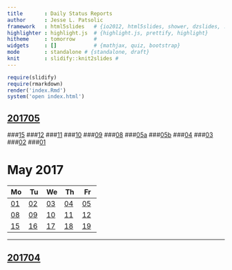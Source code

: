 ```yaml
---
title       : Daily Status Reports
author      : Jesse L. Patsolic
framework   : html5slides   # {io2012, html5slides, shower, dzslides, ...}
highlighter : highlight.js  # {highlight.js, prettify, highlight}
hitheme     : tomorrow      # 
widgets     : []            # {mathjax, quiz, bootstrap}
mode        : standalone # {standalone, draft}
knit        : slidify::knit2slides #
---
```


```r
require(slidify)
require(rmarkdown)
render('index.Rmd')
system('open index.html')
```

## [201705](./201705/15/miniReport.html)
###[15](./201705/15/miniReport.html)
###[12](./201705/12/miniReport.html)
###[11](./201705/11/miniReport.html)
###[10](./201705/09/miniReport.html)
###[09](./201705/09/miniReport.html)
###[08](./201705/08/miniReport.html)
###[05a](./201705/05/miniReport.html)
###[05b](./201705/05/sanityCheck.html)
###[04](./201705/04/miniReport.html)
###[03](./201705/03/miniReport.html)
###[02](./201705/02/miniReport.html)
###[01](./201705/01/miniReport.html)


#      May 2017
| Mo | Tu | We | Th | Fr |
|----|----|----|----|----|
| [01](./201705/01/miniReport.html) | [02](./201705/02/miniReport.html) | [03](./201705/03/miniReport.html)| [04](./201705/04/miniReport.html)| [05](./201705/05/miniReport.html) |
| [08](./201705/08/miniReport.html) | [09](./201705/09/miniReport.html) | [10](./201705/09/miniReport.html)| [11](./201705/11/miniReport.html)| [12](./201705/12/miniReport.html) |
| [15](./201705/01/miniReport.html) | [16](./201705/16/miniReport.html) | [17](./201705/17/miniReport.html)| [18](./201705/18/miniReport.html)| [19](./201705/19/miniReport.html) |


---- 

## [201704](./201704/)



